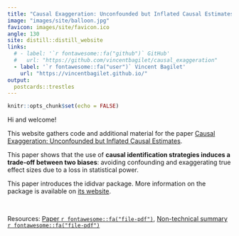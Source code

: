 ```yaml
---
title: "Causal Exaggeration: Unconfounded but Inflated Causal Estimates"
image: "images/site/balloon.jpg"
favicon: images/site/favicon.ico
angle: 130
site: distill::distill_website
links:
  # - label: '`r fontawesome::fa("github")` GitHub'
  #   url: "https://github.com/vincentbagilet/causal_exaggeration"
  - label: '`r fontawesome::fa("user")` Vincent Bagilet'
    url: "https://vincentbagilet.github.io/"
output:
  postcards::trestles
---
```


```r
knitr::opts_chunk$set(echo = FALSE)
```

Hi and welcome!

This website gathers code and additional material for the paper [Causal Exaggeration: Unconfounded but Inflated Causal Estimates](causal_exaggeration_paper.pdf).

This paper shows that the use of **causal identification strategies induces a trade-off between two biases**: avoiding confounding and exaggerating true effect sizes due to a loss in statistical power.

This paper introduces the ididvar package. More information on the package is available on [its website](https://vincentbagilet.github.io/ididvar/).

<br>

Resources: [Paper `r fontawesome::fa("file-pdf")`](causal_exaggeration_paper.pdf), [Non-technical summary `r fontawesome::fa("file-pdf")`](causal_exaggeration_non_technical_summary.pdf)